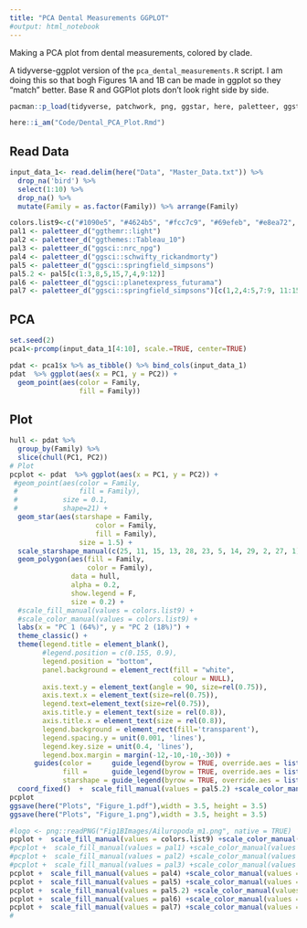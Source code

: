 ```yaml
---
title: "PCA Dental Measurements GGPLOT"
#output: html_notebook
---
```


Making a PCA plot from dental measurements, colored by clade.

A tidyverse-ggplot version of the `pca_dental_measurements.R` script. I am doing this so that bogh Figures 1A and 1B can be made in ggplot so they "match" better. Base R and GGPlot plots don't look right side by side.

```r
pacman::p_load(tidyverse, patchwork, png, ggstar, here, paletteer, ggstar)

here::i_am("Code/Dental_PCA_Plot.Rmd")
```

## Read Data
```r
input_data_1<- read.delim(here("Data", "Master_Data.txt")) %>% 
  drop_na('bird') %>% 
  select(1:10) %>% 
  drop_na() %>% 
  mutate(Family = as.factor(Family)) %>% arrange(Family)

colors.list9<-c("#1090e5", "#4624b5", "#fcc7c9", "#69efeb", "#e8ea72", "#a2ea6e", "#7f3faa", "#dd8871", "#f2da9b", "#d596f7", "#51bc27", "#ac0bc1", "#1488a8")
pal1 <- paletteer_d("ggthemr::light") 
pal2 <- paletteer_d("ggthemes::Tableau_10") 
pal3 <- paletteer_d("ggsci::nrc_npg") 
pal4 <- paletteer_d("ggsci::schwifty_rickandmorty") 
pal5 <- paletteer_d("ggsci::springfield_simpsons") 
pal5.2 <- pal5[c(1:3,8,5,15,7,4,9:12)]
pal6 <- paletteer_d("ggsci::planetexpress_futurama") 
pal7 <- paletteer_d("ggsci::springfield_simpsons")[c(1,2,4:5,7:9, 11:15)]
```
## PCA
```r
set.seed(2)
pca1<-prcomp(input_data_1[4:10], scale.=TRUE, center=TRUE)

pdat <- pca1$x %>% as_tibble() %>% bind_cols(input_data_1)
pdat  %>% ggplot(aes(x = PC1, y = PC2)) +
  geom_point(aes(color = Family,
                 fill = Family))
```


## Plot
```r
hull <- pdat %>% 
  group_by(Family) %>% 
  slice(chull(PC1, PC2))
# Plot
pcplot <- pdat  %>% ggplot(aes(x = PC1, y = PC2)) +
 #geom_point(aes(color = Family,
 #               fill = Family), 
 #           size = 0.1, 
 #           shape=21) +
  geom_star(aes(starshape = Family,
                     color = Family,
                     fill = Family),
                 size = 1.5) +
  scale_starshape_manual(c(25, 11, 15, 13, 28, 23, 5, 14, 29, 2, 27, 1)) +
  geom_polygon(aes(fill = Family, 
                   color = Family),
               data = hull, 
               alpha = 0.2, 
               show.legend = F,
               size = 0.2) +
  #scale_fill_manual(values = colors.list9) +
  #scale_color_manual(values = colors.list9) +
  labs(x = "PC 1 (64%)", y = "PC 2 (18%)") +
  theme_classic() +
  theme(legend.title = element_blank(), 
        #legend.position = c(0.155, 0.9),
        legend.position = "bottom",
        panel.background = element_rect(fill = "white", 
                                        colour = NULL),
        axis.text.y = element_text(angle = 90, size=rel(0.75)),
        axis.text.x = element_text(size=rel(0.75)),
        legend.text=element_text(size=rel(0.75)),
        axis.title.y = element_text(size = rel(0.8)),
        axis.title.x = element_text(size = rel(0.8)),
        legend.background = element_rect(fill='transparent'),
        legend.spacing.y = unit(0.001, 'lines'),
        legend.key.size = unit(0.4, 'lines'),
        legend.box.margin = margin(-12,-10,-10,-30)) +
      guides(color =     guide_legend(byrow = TRUE, override.aes = list(size = 1.5),  ncol = 4),
             fill =      guide_legend(byrow = TRUE, override.aes = list(size = 1.5),  ncol = 4),
             starshape = guide_legend(byrow = TRUE, override.aes = list(size = 1.5),  ncol = 4)) + 
  coord_fixed()  +  scale_fill_manual(values = pal5.2) +scale_color_manual(values = pal5.2)
pcplot
ggsave(here("Plots", "Figure_1.pdf"),width = 3.5, height = 3.5)
ggsave(here("Plots", "Figure_1.png"),width = 3.5, height = 3.5)
```

```r
#logo <- png::readPNG("Fig1BImages/Ailuropoda_m1.png", native = TRUE)
pcplot +  scale_fill_manual(values = colors.list9) +scale_color_manual(values = colors.list9) 
#pcplot +  scale_fill_manual(values = pal1) +scale_color_manual(values = pal1) 
#pcplot +  scale_fill_manual(values = pal2) +scale_color_manual(values = pal2) 
#pcplot +  scale_fill_manual(values = pal3) +scale_color_manual(values = pal3) 
pcplot +  scale_fill_manual(values = pal4) +scale_color_manual(values = pal4) 
pcplot +  scale_fill_manual(values = pal5) +scale_color_manual(values = pal5)
pcplot +  scale_fill_manual(values = pal5.2) +scale_color_manual(values = pal5.2)
pcplot +  scale_fill_manual(values = pal6) +scale_color_manual(values = pal6) 
pcplot +  scale_fill_manual(values = pal7) +scale_color_manual(values = pal7) 
#
```
